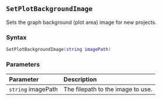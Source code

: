 ::: {.minipage data-latex="{\textwidth}"}
## `SetPlotBackgroundImage`

Sets the graph background\index{images!graph backgrounds} (plot area) image for new projects.

### Syntax {-}

``` .lua
SetPlotBackgroundImage(string imagePath)
```

### Parameters {-}

**Parameter** | **Description**
| :-- | :-- |
| `string` imagePath | The filepath to the image to use. |
:::
